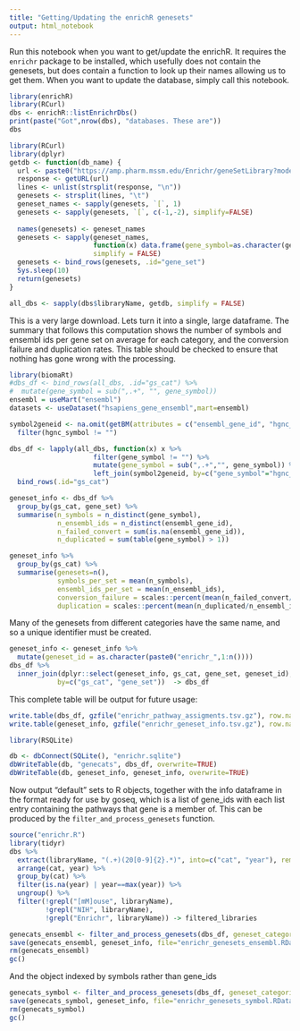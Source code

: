 ```yaml
---
title: "Getting/Updating the enrichR genesets"
output: html_notebook
---
```


Run this notebook when you want to get/update the enrichR. It requires the `enrichr` package to be installed, which usefully does not contain the genesets, but does contain a function to look up their names allowing us to get them. When you want to update the database, simply call this notebook. 
```r
library(enrichR)
library(RCurl)
dbs <- enrichR::listEnrichrDbs()
print(paste("Got",nrow(dbs), "databases. These are"))
dbs

```

```r
library(RCurl)
library(dplyr)
getdb <- function(db_name) {
  url <- paste0("https://amp.pharm.mssm.edu/Enrichr/geneSetLibrary?mode=text&libraryName=", db_name)
  response <- getURL(url)
  lines <- unlist(strsplit(response, "\n"))
  genesets <- strsplit(lines, "\t")
  geneset_names <- sapply(genesets, `[`, 1)
  genesets <- sapply(genesets, `[`, c(-1,-2), simplify=FALSE)
  
  names(genesets) <- geneset_names
  genesets <- sapply(geneset_names, 
                     function(x) data.frame(gene_symbol=as.character(genesets[[x]]), stringsAsFactors = FALSE), 
                     simplify = FALSE)
  genesets <- bind_rows(genesets, .id="gene_set") 
  Sys.sleep(10)
  return(genesets)
}

all_dbs <- sapply(dbs$libraryName, getdb, simplify = FALSE)
```

This is a very large download. Lets turn it into a single, large dataframe. The summary that follows this computation shows the number of symbols and ensembl ids per gene set on average for each category, and the conversion failure and duplication rates. This table should be checked to ensure that nothing has gone wrong with the processing. 

```r
library(biomaRt)
#dbs_df <- bind_rows(all_dbs, .id="gs_cat") %>%
#  mutate(gene_symbol = sub(",.+", "", gene_symbol))
ensembl = useMart("ensembl")
datasets <- useDataset("hsapiens_gene_ensembl",mart=ensembl)

symbol2geneid <- na.omit(getBM(attributes = c("ensembl_gene_id", "hgnc_symbol"), mart=datasets)) %>%
  filter(hgnc_symbol != "")

dbs_df <- lapply(all_dbs, function(x) x %>%
                     filter(gene_symbol != "") %>%
                     mutate(gene_symbol = sub(",.+","", gene_symbol)) %>%
                     left_join(symbol2geneid, by=c("gene_symbol"="hgnc_symbol"))) %>%
  bind_rows(.id="gs_cat")
```

```r
geneset_info <- dbs_df %>%
  group_by(gs_cat, gene_set) %>%
  summarise(n_symbols = n_distinct(gene_symbol),
            n_ensembl_ids = n_distinct(ensembl_gene_id),
            n_failed_convert = sum(is.na(ensembl_gene_id)),
            n_duplicated = sum(table(gene_symbol) > 1))

geneset_info %>%
  group_by(gs_cat) %>%
  summarise(genesets=n(),
            symbols_per_set = mean(n_symbols),
            ensembl_ids_per_set = mean(n_ensembl_ids),
            conversion_failure = scales::percent(mean(n_failed_convert/n_symbols)),
            duplication = scales::percent(mean(n_duplicated/n_ensembl_ids)))
```

Many of the genesets from different categories have the same name, and so a unique identifier must be created. 

```r
geneset_info <- geneset_info %>%
  mutate(geneset_id = as.character(paste0("enrichr_",1:n())))
dbs_df %>%
  inner_join(dplyr::select(geneset_info, gs_cat, gene_set, geneset_id),
            by=c("gs_cat", "gene_set"))  -> dbs_df
```

This complete table will be output for future usage:

```r
write.table(dbs_df, gzfile("enrichr_pathway_assigments.tsv.gz"), row.names=FALSE, quote=FALSE, sep = "\t")
write.table(geneset_info, gzfile("enrichr_geneset_info.tsv.gz"), row.names=FALSE, quote=FALSE, sep = "\t")

library(RSQLite)

db <- dbConnect(SQLite(), "enrichr.sqlite")
dbWriteTable(db, "genecats", dbs_df, overwrite=TRUE)
dbWriteTable(db, geneset_info, geneset_info, overwrite=TRUE)
```

Now output "default" sets to R objects, together with the info dataframe in the format ready for use by goseq, which is a list of gene_ids with each list entry containing the pathways that gene is a member of. This can be produced by the `filter_and_process_genesets` function. 

```r
source("enrichr.R")
library(tidyr)
dbs %>%
  extract(libraryName, "(.+)(20[0-9]{2}.*)", into=c("cat", "year"), remove=FALSE ) %>%
  arrange(cat, year) %>%
  group_by(cat) %>%
  filter(is.na(year) | year==max(year)) %>%
  ungroup() %>%
  filter(!grepl("[mM]ouse", libraryName),
         !grepl("NIH", libraryName),
         !grepl("Enrichr", libraryName)) -> filtered_libraries

genecats_ensembl <- filter_and_process_genesets(dbs_df, geneset_categories = filtered_libraries$libraryName)
save(genecats_ensembl, geneset_info, file="enrichr_genesets_ensembl.RData")
rm(genecats_ensembl)
gc()
```

And the object indexed by symbols rather than gene_ids

```r
genecats_symbol <- filter_and_process_genesets(dbs_df, geneset_categories = filtered_libraries$libraryName, id_type = "gene_symbol")
save(genecats_symbol, geneset_info, file="enrichr_genesets_symbol.RData")
rm(genecats_symbol)
gc()
```

